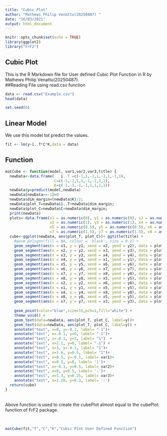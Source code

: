 ```yaml
---
title: "Cubic Plot"
author: "Mathews Philip Venattu(20250487) "
date: "16/03/2021"
output: html_document
---
```


```r
knitr::opts_chunk$set(echo = TRUE)
library(ggplot2)
library("FrF2")
```

## Cubic Plot 

This is the R Markdown file for User defined Cubic Plot Function in R by Mathews Philip Venattu(20250487).<br />
##Reading File using read.csv function

```r
data <- read.csv("Example.csv")
head(data)

set.seed(0)
```

## Linear Model

We use this model tot predict the values.

```r
fit <- lm(y~ï..T*C*K,data = data)

```

## Function

```r

matCube <- function(model, var1,var2,var3,title) {
  newData<-data.frame(   ï..T =c(-1,1,-1,1,-1,1,-1,1),
                      C=c(-1,-1,1,1,-1,-1,1,1),
                      K=c(-1,-1,-1,-1,1,1,1,1))
  newData$y=predict(model,newData)
  newData[newData==-1]=0
  newData$dim_margin=(newData$K)/2;
  newData$plot_T=newData$ï..T+newData$dim_margin;
  newData$plot_C=newData$C+newData$dim_margin;
  print(newData)
  plots<-data.frame(x1 = as.numeric(0), y1 = as.numeric(0), x2 = as.numeric(0), y2 = as.numeric(1),
                    x3 = as.numeric(1), y3 = as.numeric(1), x4 = as.numeric(1), y4 = as.numeric(0),
                    x5 = as.numeric(0.5), y5 = as.numeric(0.5), x6 = as.numeric(0.5), y6 = as.numeric(1.5),
                    x7 = as.numeric(1.5), y7 = as.numeric(1.5), x8 = as.numeric(1.5), y8 = as.numeric(0.5))
  cube<-ggplot(newData, aes(plot_T, plot_C))+ ggtitle(title) +
    #geom_polygon(fill = NA, colour = 'black', size = 0.2) +
    geom_segment(aes(x = x1, y = y1, xend = x2, yend = y2), data = plots)+
    geom_segment(aes(x = x2, y = y2, xend = x3, yend = y3), data = plots)+
    geom_segment(aes(x = x3, y = y3, xend = x4, yend = y4), data = plots)+
    geom_segment(aes(x = x4, y = y4, xend = x1, yend = y1), data = plots)+
    geom_segment(aes(x = x5, y = y5, xend = x6, yend = y6), data = plots)+
    geom_segment(aes(x = x6, y = y6, xend = x7, yend = y7), data = plots)+
    geom_segment(aes(x = x7, y = y7, xend = x8, yend = y8), data = plots)+
    geom_segment(aes(x = x8, y = y8, xend = x5, yend = y5), data = plots)+
    geom_segment(aes(x = x2, y = y2, xend = x6, yend = y6), data = plots)+
    geom_segment(aes(x = x1, y = y1, xend = x5, yend = y5), data = plots)+
    geom_segment(aes(x = x4, y = y4, xend = x8, yend = y8), data = plots)+
    geom_segment(aes(x = x8, y = y8, xend = x5, yend = y5), data = plots)+
    geom_segment(aes(x = x7, y = y7, xend = x3, yend = y3), data = plots)+
    
    geom_point(color="blue",size=15,pch=1,fill="white") +
    theme_void() + 
    geom_text(data=newData, aes(plot_T, plot_C, label=y))+
    geom_text(data=newData, aes(plot_T, plot_C, label=y)) +
    annotate("text", x=0, y=-0.1, label= "-1")+
    annotate("text", x=-0.1, y=0, label= "-1")+
    annotate("text", x=-0.1, y=1, label= "1")  +
    annotate("text", x=1.1, y=0, label= "-1") +
    annotate("text", x=1, y=-0.1, label= "1")+
    annotate("text", x=1.6, y=0.5, label= "1")+
    annotate("text", x=0.5, y=-0.1, label= var1)+
    annotate("text", x=0.5, y=0, label= '|')+
    annotate("text", x=-0.1, y=0.5, label= var2)+
    annotate("text", x=0, y=0.5, label= '-')+
    annotate("text", x=1.3, y=0.25, label= var3)+
    annotate("text", x=1.28, y=0.3, label= '-')
  return(cube)
}
```
<br />Above function is used to create the cubePlot almost equal to the cubePlot function of FrF2 package.

<br />
```r

matCube(fit,"T","C","K","Cubic Plot User Defined Function")

```
<br />

